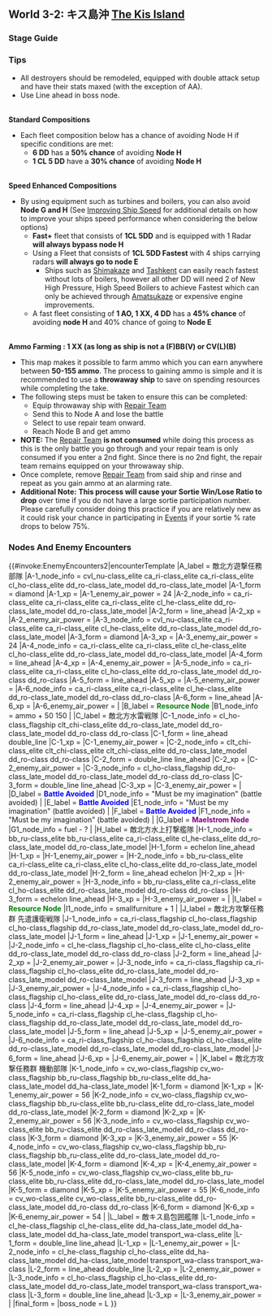 ==World 3-2: キス島沖 [[wikipedia:en:Kiska Island|The Kis Island]]==
{{LabSortieworld
| map = 3-2_Map.png
| difficulty = ☆ ☆ ☆ ☆ ☆
| item = {{ammo}} {{FBsmall}}
| exp = 320
| code = キス島撤退作戦 ([[wikipedia:Japanese_occupation_of_Kiska|Kis Island Withdrawal Tactics]])
| jptext = 軽巡を旗艦とした水雷戦隊、または駆逐艦のみの艦隊で、敵包囲下の北方海域キス島に突入！島の守備隊を無事収容せよ！
| entext = Using either a torpedo squadron with light cruiser as flagship or a fleet composed of only destroyers, charge the waters around Kis Island surrounded by the enemy! Take in the forces garrisoned on the island!
| aircon = {{AirControlSystem
| Map = 3-2
| Fleet = CL 5DD
| Route = Random<br/>C-G-H-F-L (Fast fleet)<br/>C-G-F-L (Fast '''or''' Fast+ fleet with 1 ship carrying radar)<br/>C-E-F-L (Fast+ fleet with 1 ship carrying radar '''or''' 100% if Fastest fleet and 4 ships carrying radars)
| AS = 0
| Notes = 
}}
}}
===Stage Guide===
{{MapBranchingTable
|title = 3-2 Branching Rules
|id = 3-2
|expand = true
|0 -> A = * Do not meet the requirements to go to C.
|0 -> C = 
* Meet '''ANY''' of the following requirements:
** Fleet contains (F)BB(V) or CV(L/B)
** Amount of CL = 1 (''exactly 1, no more'') '''AND''' amount of DD ≥ 4
** Amount of DD = 6

|C -> A, E/empty, G/storm = 
* Meeting '''ANY''' of the following '''FORCES''' you to A:
** Amount of DD ≤ 3
** Amount of (F)BB(V)+CV(B) ≥ 2
*Meet '''ANY''' of the following to go to G 
**Fleet contains slow ship
**CL+DD+AO is not 6
**Fleet has no radars
*Meet '''ALL''' of the following to go to E
**Fleet contains 6 ships
**'''Fastest''' Fleet
**Fleet contains CL and DD only
**4 ships carrying radars
*Otherwise if fleet contains AO or the speed is '''Fast+''': 40% E, 60% G.
*Finally, go to G if the fleet doesn't meet any of the above conditions

|E/empty -> D/empty, F/empty =
*Go to F if '''Fast+''' fleet
*Otherwise, random (80% F)

|G/storm -> F/empty, H, J = 
* Meeting '''ANY''' of the following '''FORCES''' you to J:
** Fleet contains CV(B) or SS(V)
** Amount of (F)BB(V)+CV(L/B) ≥ 2
*Meet '''ANY''' of the following to go to H
**Slow fleet
**CL+DD+AO is not 6
**Fleet has no radars
*Meet '''ALL''' of the following to go to F
**Fleet contains 6 ships
**'''Fast+''' Fleet
**Fleet contains CL and DD only
**Fleet carries at least 1 radar
*Otherwise, the following affects your chances of going to F if not meeting any of the above conditions
**Fleet contains AO: 55%
**Fleet doesn't contain AO: 35%


|H -> F/empty = * Amount of CL+DD+AO = 6
|H -> I/resource = * Do not meet the requirements to go to F.
}}

===Tips===
*All destroyers should be remodeled, equipped with double attack setup and have their stats maxed (with the exception of AA).
*Use Line ahead in boss node.
<br/>'''Standard Compositions'''
*Each fleet composition below has a chance of avoiding Node H if specific conditions are met:
**'''6 DD''' has a '''50% chance''' of avoiding '''Node H'''
**'''1 CL 5 DD''' have a '''30% chance''' of avoiding '''Node H'''
<br/>'''Speed Enhanced Compositions'''
*By using equipment such as turbines and boilers, you can also avoid '''Node G and H''' (See [[Improving Ship Speed]] for additional details on how to improve your ships speed performance when considering the below options)
** '''Fast+''' fleet that consists of '''1CL 5DD''' and is equipped with 1 Radar '''will always bypass node H'''
** Using a Fleet that consists of '''1CL 5DD Fastest''' with 4 ships carrying radars '''will always go to node E'''
*** Ships such as [[Shimakaze]] and [[Tashkent]] can easily reach fastest without lots of boilers, however all other DD will need 2 of New High Pressure, High Speed Boilers to achieve Fastest which can only be achieved through [[Amatsukaze]] or expensive engine improvements.
**A fast fleet consisting of '''1 AO, 1 XX, 4 DD''' has a '''45% chance''' of avoiding '''node H''' and 40% chance of going to '''Node E'''

<br/>'''Ammo Farming : 1 XX (as long as ship is not a (F)BB(V) or CV(L)(B)'''
*This map makes it possible to farm ammo which you can earn anywhere between '''50-155 ammo'''. The process to gaining ammo is simple and it is recommended to use a '''throwaway ship''' to save on spending resources while completing the take.
*The following steps must be taken to ensure this can be completed:
** Equip throwaway ship with [[Repair Team]]
** Send this to Node A and lose the battle
** Select to use repair team onward.
** Reach Node B and get ammo
*'''NOTE:''' The [[Repair Team]] '''is not consumed''' while doing this process as this is the only battle you go through and your repair team is only consumed if you enter a 2nd fight. Since there is no 2nd fight, the repair team remains equipped on your throwaway ship.
*Once complete, remove [[Repair Team]] from said ship and rinse and repeat as you gain ammo at an alarming rate.
*'''Additional Note:''' '''This process will cause your Sortie Win/Lose Ratio to drop''' over time if you do not have a large sortie participation number. Please carefully consider doing this practice if you are relatively new as it could risk your chance in participating in  [[Events]] if your sortie % rate drops to below 75%.

===Nodes And Enemy Encounters===
{{#invoke:EnemyEncounters2|encounterTemplate
|A_label = 敵北方遊撃任務部隊
|A-1_node_info = cvl_nu-class_elite ca_ri-class_elite ca_ri-class_elite cl_ho-class_elite dd_ro-class_late_model dd_ro-class_late_model
|A-1_form = diamond
|A-1_xp =
|A-1_enemy_air_power = 24
|A-2_node_info = ca_ri-class_elite ca_ri-class_elite ca_ri-class_elite cl_he-class_elite dd_ro-class_late_model dd_ro-class_late_model
|A-2_form = line_ahead
|A-2_xp =
|A-2_enemy_air_power =
|A-3_node_info = cvl_nu-class_elite ca_ri-class_elite ca_ri-class_elite cl_he-class_elite dd_ro-class_late_model dd_ro-class_late_model
|A-3_form = diamond
|A-3_xp =
|A-3_enemy_air_power = 24
|A-4_node_info = ca_ri-class_elite ca_ri-class_elite cl_he-class_elite cl_ho-class_elite dd_ro-class_late_model dd_ro-class_late_model
|A-4_form = line_ahead
|A-4_xp =
|A-4_enemy_air_power =
|A-5_node_info = ca_ri-class_elite ca_ri-class_elite cl_ho-class_elite dd_ro-class_late_model dd_ro-class dd_ro-class
|A-5_form = line_ahead
|A-5_xp =
|A-5_enemy_air_power =
|A-6_node_info = ca_ri-class_elite ca_ri-class_elite cl_he-class_elite dd_ro-class_late_model dd_ro-class dd_ro-class
|A-6_form = line_ahead
|A-6_xp =
|A-6_enemy_air_power =
|
|B_label = '''<span style="color:green">Resource Node</span>'''
|B1_node_info = ammo + 50 150
|
|C_label = 敵北方水雷戦隊
|C-1_node_info = cl_ho-class_flagship clt_chi-class_elite dd_ro-class_late_model dd_ro-class_late_model dd_ro-class dd_ro-class
|C-1_form = line_ahead double_line
|C-1_xp =
|C-1_enemy_air_power =
|C-2_node_info = clt_chi-class_elite clt_chi-class_elite clt_chi-class_elite dd_ro-class_late_model dd_ro-class dd_ro-class
|C-2_form = double_line line_ahead
|C-2_xp =
|C-2_enemy_air_power =
|C-3_node_info = cl_ho-class_flagship dd_ro-class_late_model dd_ro-class_late_model dd_ro-class dd_ro-class
|C-3_form = double_line line_ahead
|C-3_xp =
|C-3_enemy_air_power =
|
|D_label = '''<span style="color:blue">Battle Avoided</span>'''
|D1_node_info = "Must be my imagination" (battle avoided)
|
|E_label = '''<span style="color:blue">Battle Avoided</span>'''
|E1_node_info = "Must be my imagination" (battle avoided)
|
|F_label = '''<span style="color:blue">Battle Avoided</span>'''
|F1_node_info = "Must be my imagination" (battle avoided)
|
|G_label = '''<span style="color:purple">Maelstrom Node</span>'''
|G1_node_info = fuel - ?
|
|H_label = 敵北方水上打撃艦隊
|H-1_node_info = bb_ru-class_elite bb_ru-class_elite ca_ri-class_elite cl_he-class_elite dd_ro-class_late_model dd_ro-class_late_model
|H-1_form = echelon line_ahead
|H-1_xp =
|H-1_enemy_air_power =
|H-2_node_info = bb_ru-class_elite ca_ri-class_elite ca_ri-class_elite cl_ho-class_elite dd_ro-class_late_model dd_ro-class_late_model
|H-2_form = line_ahead echelon
|H-2_xp =
|H-2_enemy_air_power =
|H-3_node_info = bb_ru-class_elite ca_ri-class_elite cl_ho-class_elite dd_ro-class_late_model dd_ro-class dd_ro-class
|H-3_form = echelon line_ahead
|H-3_xp =
|H-3_enemy_air_power =
|
|I_label = '''<span style="color:green">Resource Node</span>'''
|I1_node_info = smallfurniture + 1
|
|J_label = 敵北方攻撃任務群 先遣護衛戦隊
|J-1_node_info = ca_ri-class_flagship cl_ho-class_flagship cl_ho-class_flagship dd_ro-class_late_model dd_ro-class_late_model dd_ro-class_late_model
|J-1_form = line_ahead
|J-1_xp =
|J-1_enemy_air_power =
|J-2_node_info = cl_he-class_flagship cl_ho-class_elite cl_ho-class_elite dd_ro-class_late_model dd_ro-class dd_ro-class
|J-2_form = line_ahead
|J-2_xp =
|J-2_enemy_air_power =
|J-3_node_info = ca_ri-class_flagship ca_ri-class_flagship cl_ho-class_elite dd_ro-class_late_model dd_ro-class_late_model dd_ro-class_late_model
|J-3_form = line_ahead
|J-3_xp =
|J-3_enemy_air_power =
|J-4_node_info = ca_ri-class_flagship cl_ho-class_flagship cl_ho-class_elite dd_ro-class_late_model dd_ro-class dd_ro-class
|J-4_form = line_ahead
|J-4_xp =
|J-4_enemy_air_power =
|J-5_node_info = ca_ri-class_flagship cl_he-class_flagship cl_ho-class_flagship dd_ro-class_late_model dd_ro-class_late_model dd_ro-class_late_model
|J-5_form = line_ahead
|J-5_xp =
|J-5_enemy_air_power =
|J-6_node_info = ca_ri-class_flagship cl_ho-class_flagship cl_ho-class_elite dd_ro-class_late_model dd_ro-class_late_model dd_ro-class_late_model
|J-6_form = line_ahead
|J-6_xp =
|J-6_enemy_air_power =
|
|K_label = 敵北方攻撃任務群 機動部隊
|K-1_node_info = cv_wo-class_flagship cv_wo-class_flagship bb_ru-class_flagship bb_ru-class_elite dd_ha-class_late_model dd_ha-class_late_model
|K-1_form = diamond
|K-1_xp =
|K-1_enemy_air_power = 56
|K-2_node_info = cv_wo-class_flagship cv_wo-class_flagship bb_ru-class_elite bb_ru-class_elite dd_ro-class_late_model dd_ro-class_late_model
|K-2_form = diamond
|K-2_xp =
|K-2_enemy_air_power = 56
|K-3_node_info = cv_wo-class_flagship cv_wo-class_elite bb_ru-class_elite dd_ro-class_late_model dd_ro-class dd_ro-class
|K-3_form = diamond
|K-3_xp =
|K-3_enemy_air_power = 55
|K-4_node_info = cv_wo-class_flagship cv_wo-class_flagship bb_ru-class_flagship bb_ru-class_elite dd_ro-class_late_model dd_ro-class_late_model
|K-4_form = diamond
|K-4_xp =
|K-4_enemy_air_power = 56
|K-5_node_info = cv_wo-class_flagship cv_wo-class_elite bb_ru-class_elite bb_ru-class_elite dd_ro-class_late_model dd_ro-class_late_model
|K-5_form = diamond
|K-5_xp =
|K-5_enemy_air_power = 55
|K-6_node_info = cv_wo-class_elite cv_wo-class_elite bb_ru-class_elite dd_ro-class_late_model dd_ro-class dd_ro-class
|K-6_form = diamond
|K-6_xp =
|K-6_enemy_air_power = 54
|
|L_label = 敵キス島包囲艦隊
|L-1_node_info = cl_he-class_flagship cl_he-class_elite dd_ha-class_late_model dd_ha-class_late_model dd_ha-class_late_model transport_wa-class_elite
|L-1_form = double_line line_ahead
|L-1_xp =
|L-1_enemy_air_power =
|L-2_node_info = cl_he-class_flagship cl_ho-class_elite dd_ha-class_late_model dd_ha-class_late_model transport_wa-class transport_wa-class
|L-2_form = line_ahead double_line
|L-2_xp =
|L-2_enemy_air_power =
|L-3_node_info = cl_ho-class_flagship cl_ho-class_elite dd_ro-class_late_model dd_ro-class_late_model transport_wa-class transport_wa-class
|L-3_form = double_line line_ahead
|L-3_xp =
|L-3_enemy_air_power =
|
|final_form = 
|boss_node = L
}}

{{:{{BASEPAGENAME}}/3-2/Drop list}}